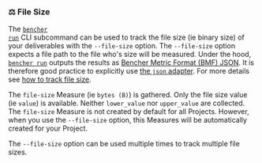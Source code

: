 ### ⚖️ File Size

The <code><a href="/docs/explanation/bencher-run/">bencher run</a></code> CLI subcommand
can be used to track the file size (ie binary size) of your deliverables with the `--file-size` option.
The `--file-size` option expects a file path to the file who's size will be measured.
Under the hood, <code><a href="/docs/explanation/bencher-run/">bencher run</a></code>
outputs the results as [Bencher Metric Format (BMF) JSON][bmf].
It is therefore good practice to explicitly use [the `json` adapter][json].
For more details see [how to track file size][file size].

The `file-size` Measure (ie `bytes (B)`) is gathered.
Only the file size value (ie `value`) is available.
Neither `lower_value` nor `upper_value` are collected.
The `file-size` Measure is not created by default for all Projects.
However, when you use the `--file-size` option, this Measures will be automatically created for your Project.

The `--file-size` option can be used multiple times to track multiple file sizes.

[json]: #-json

[bmf]: /docs/reference/bencher-metric-format/
[file size]: /docs/how-to/track-file-size/
